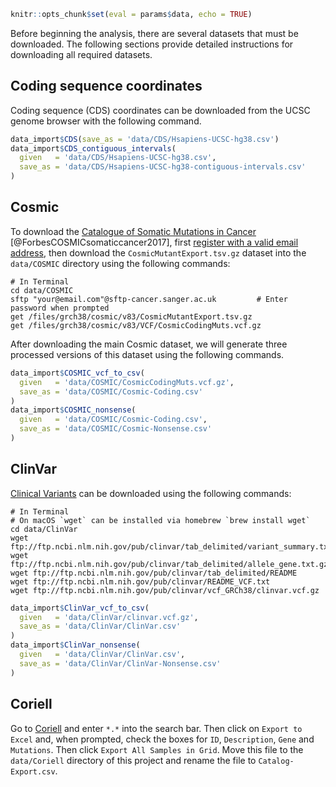 <!--- Describe raw data here (just the starting material) --->
```r
knitr::opts_chunk$set(eval = params$data, echo = TRUE)
```


Before beginning the analysis, there are several datasets that must be downloaded. The following sections provide detailed instructions for downloading all required datasets.

## Coding sequence coordinates

Coding sequence (CDS) coordinates can be downloaded from the UCSC genome browser with the following command.

```r
data_import$CDS(save_as = 'data/CDS/Hsapiens-UCSC-hg38.csv')
data_import$CDS_contiguous_intervals(
  given   = 'data/CDS/Hsapiens-UCSC-hg38.csv', 
  save_as = 'data/CDS/Hsapiens-UCSC-hg38-contiguous-intervals.csv'
)
```

## Cosmic

To download the [Catalogue of Somatic Mutations in Cancer](https://cancer.sanger.ac.uk/cosmic/download) [@ForbesCOSMICsomaticcancer2017], first [register with a valid email address](https://cancer.sanger.ac.uk/cosmic/register), then download the `CosmicMutantExport.tsv.gz` dataset into the `data/COSMIC` directory using the following commands:

```shell
# In Terminal
cd data/COSMIC
sftp "your@email.com"@sftp-cancer.sanger.ac.uk         # Enter password when prompted
get /files/grch38/cosmic/v83/CosmicMutantExport.tsv.gz
get /files/grch38/cosmic/v83/VCF/CosmicCodingMuts.vcf.gz
```

After downloading the main Cosmic dataset, we will generate three processed versions of this dataset using the following commands. 

```r
data_import$COSMIC_vcf_to_csv(
  given   = 'data/COSMIC/CosmicCodingMuts.vcf.gz',
  save_as = 'data/COSMIC/Cosmic-Coding.csv'
)
data_import$COSMIC_nonsense(
  given   = 'data/COSMIC/Cosmic-Coding.csv',
  save_as = 'data/COSMIC/Cosmic-Nonsense.csv'
)
```

## ClinVar

[Clinical Variants](https://www.ncbi.nlm.nih.gov/clinvar/) can be downloaded using the following commands:

```shell
# In Terminal
# On macOS `wget` can be installed via homebrew `brew install wget`
cd data/ClinVar
wget ftp://ftp.ncbi.nlm.nih.gov/pub/clinvar/tab_delimited/variant_summary.txt.gz
wget ftp://ftp.ncbi.nlm.nih.gov/pub/clinvar/tab_delimited/allele_gene.txt.gz
wget ftp://ftp.ncbi.nlm.nih.gov/pub/clinvar/tab_delimited/README
wget ftp://ftp.ncbi.nlm.nih.gov/pub/clinvar/README_VCF.txt
wget ftp://ftp.ncbi.nlm.nih.gov/pub/clinvar/vcf_GRCh38/clinvar.vcf.gz
```

```r
data_import$ClinVar_vcf_to_csv(
  given   = 'data/ClinVar/clinvar.vcf.gz',
  save_as = 'data/ClinVar/ClinVar.csv'
)
data_import$ClinVar_nonsense(
  given   = 'data/ClinVar/ClinVar.csv',
  save_as = 'data/ClinVar/ClinVar-Nonsense.csv'
)
```

## Coriell

Go to [Coriell](https://www.coriell.org/0/Sections/BrowseCatalog/Genes.aspx?PgId=5) and enter `*.*` into the search bar. Then click on `Export to Excel` and, when prompted, check the boxes for `ID`, `Description`, `Gene` and `Mutations`. Then click `Export All Samples in Grid`. Move this file to the `data/Coriell` directory of this project and rename the file to `Catalog-Export.csv`.
